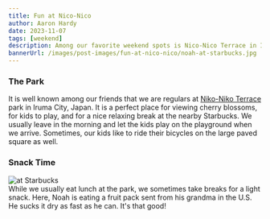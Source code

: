 ```yaml
---
title: Fun at Nico-Nico
author: Aaron Hardy
date: 2023-11-07
tags: [weekend]
description: Among our favorite weekend spots is Nico-Nico Terrace in Iruma, Japan.
bannerUrl: /images/post-images/fun-at-nico-nico/noah-at-starbucks.jpg
---
```


### The Park

It is well known among our friends that we are regulars at [Niko-Niko Terrace](https://www.city.sayama.saitama.jp/shisei/shisaku/irumagawa/tokoton/terrace-open.html) park in Iruma City, Japan. It is a perfect place for viewing cherry blossoms, for kids to play, and for a nice relaxing break at the nearby Starbucks. We usually leave in the morning and let the kids play on the playground when we arrive. Sometimes, our kids like to ride their bicycles on the large paved square as well.

### Snack Time

<div className="img-left-container">
  <img
    src="/images/post-images/fun-at-nico-nico/noah-at-starbucks.jpg"
    className="small"
    alt="at Starbucks"
  />
  <div>
    While we usually eat lunch at the park, we sometimes take breaks for a light
    snack. Here, Noah is eating a fruit pack sent from his grandma in the U.S.
    He sucks it dry as fast as he can. It's that good!
  </div>
</div>
